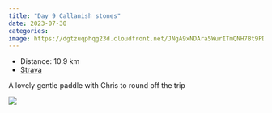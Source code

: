 ```yaml
---
title: "Day 9 Callanish stones"
date: 2023-07-30
categories: 
image: https://dgtzuqphqg23d.cloudfront.net/JNgA9xNDAra5WurITmQNH7Bt9PD4rD84awTT5eFDSRo-768x576.jpg
---
```


- Distance: 10.9 km
- [Strava](https://www.strava.com/activities/9550677653)

A lovely gentle paddle with Chris to round off the trip

![](https://dgtzuqphqg23d.cloudfront.net/JNgA9xNDAra5WurITmQNH7Bt9PD4rD84awTT5eFDSRo-768x576.jpg)



